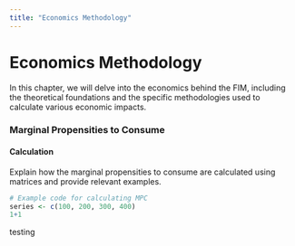 ```yaml
---
title: "Economics Methodology"
---
```


# Economics Methodology

In this chapter, we will delve into the economics behind the FIM, including the theoretical foundations and the specific methodologies used to calculate various economic impacts.

### Marginal Propensities to Consume

#### Calculation

Explain how the marginal propensities to consume are calculated using matrices and provide relevant examples.

```r
# Example code for calculating MPC
series <- c(100, 200, 300, 400)
1+1
```
testing
